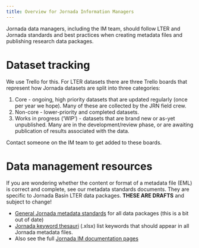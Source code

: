 ```yaml
---
title: Overview for Jornada Information Managers
---
```


Jornada data managers, including the IM team, should follow LTER and Jornada standards and best practices when creating metadata files and publishing research data packages. 

# Dataset tracking

We use Trello for this. For LTER datasets there are three Trello boards that represent how Jornada datasets are split into three categories:

1. Core - ongoing, high priority datasets that are updated regularly (once per year we hope). Many of these are collected by the JRN field crew.
2. Non-core - lower-priority and completed datasets.
3. Works in progress ('WIP') - datasets that are brand new or as-yet unpublished. Many are in the development/review phase, or are awaiting publication of results associated with the data.

Contact someone on the IM team to get added to these boards.

# Data management resources

If you are wondering whether the content or format of a metadata file (EML) is correct and complete, see our metadata standards documents. They are specific to Jornada Basin LTER data packages. **THESE ARE DRAFTS** and subject to change!

* [General Jornada metadata standards](https://jornada-im.github.io/documentation/JRN_metadata_standards) for all data packages (this is a bit out of date)
* [Jornada keyword thesauri](https://github.com/jornada-im/documentation/raw/main/standards_src/keyword_thesauri.xlsx) (.xlsx) list keywords that should appear in all Jornada metadata files.
* Also see the full [Jornada IM documentation pages](https://jornada-im.github.io/documentation)

